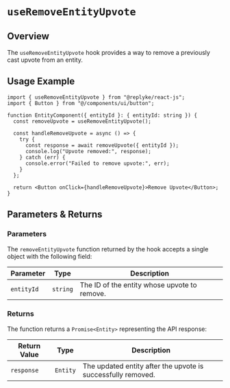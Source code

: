 # `useRemoveEntityUpvote`

## Overview

The `useRemoveEntityUpvote` hook provides a way to remove a previously cast upvote from an entity.

## Usage Example

```tsx
import { useRemoveEntityUpvote } from "@replyke/react-js";
import { Button } from "@/components/ui/button";

function EntityComponent({ entityId }: { entityId: string }) {
  const removeUpvote = useRemoveEntityUpvote();

  const handleRemoveUpvote = async () => {
    try {
      const response = await removeUpvote({ entityId });
      console.log("Upvote removed:", response);
    } catch (err) {
      console.error("Failed to remove upvote:", err);
    }
  };

  return <Button onClick={handleRemoveUpvote}>Remove Upvote</Button>;
}
```

## Parameters & Returns

### Parameters

The `removeEntityUpvote` function returned by the hook accepts a single object with the following field:

| Parameter  | Type     | Description                                    |
| ---------- | -------- | ---------------------------------------------- |
| `entityId` | `string` | The ID of the entity whose upvote to remove. |

### Returns

The function returns a `Promise<Entity>` representing the API response:

| Return Value | Type     | Description                                                    |
| ------------ | -------- | -------------------------------------------------------------- |
| `response`   | `Entity` | The updated entity after the upvote is successfully removed. |